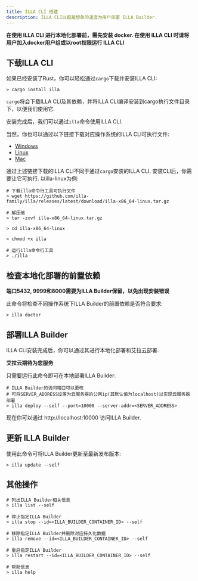 ```yaml
---
title: ILLA CLI 搭建
description: ILLA CLI以超越想象的速度为用户部署 ILLA Builder.
---
```


**在使用 ILLA CLI 进行本地化部署前，需先安装 docker. 在使用 ILLA CLI 时请将用户加入docker用户组或以root权限运行 ILLA CLI**

## 下载ILLA CLI
如果已经安装了Rust，你可以轻松通过`cargo`下载并安装ILLA CLI: 
``` 
> cargo install illa
```
`cargo`将会下载ILLA CLI及其依赖，并将ILLA CLI编译安装到cargo执行文件目录下，以便我们使用它.

安装完成后，我们可以通过`illa`命令使用ILLA CLI.

当然，你也可以通过以下链接下载对应操作系统的ILLA CLI可执行文件:

* [Windows](https://github.com/illa-family/illa/releases/latest/download/illa-x86_64-win.zip)
* [Linux](https://github.com/illa-family/illa/releases/latest/download/illa-x86_64-linux.tar.gz)
* [Mac](https://github.com/illa-family/illa/releases/latest/download/illa-x86_64-macos.tar.gz)

通过上述链接下载的ILLA CLI不同于通过`cargo`安装的ILLA CLI. 安装CLI后，你需要让它可执行. 以illa-linux为例:

```
# 下载illa命令行工具可执行文件
> wget https://github.com/illa-family/illa/releases/latest/download/illa-x86_64-linux.tar.gz

# 解压缩
> tar -zxvf illa-x86_64-linux.tar.gz

> cd illa-x86_64-linux

> chmod +x illa

# 运行illa命令行工具
> ./illa

```

## 检查本地化部署的前置依赖

**端口5432, 9999和8000需要为ILLA Builder保留，以免出现安装错误**

此命令将检查不同操作系统下ILLA Builder的前置依赖是否符合要求:
```
> illa doctor
```

## 部署ILLA Builder
ILLA CLI安装完成后，你可以通过其进行本地化部署和艾拉云部署.

**艾拉云期待为您服务**

只需要运行此命令即可在本地部署ILLA Builder: 

```
# ILLA Builder的访问端口可以更改
# 可将SERVER_ADDRESS设置为云服务器的公网ip(其默认值为localhost)以实现云服务器部署
> illa deploy --self --port=10000 --server-addr=<SERVER_ADDRESS>
```
现在你可以通过 http://localhost:10000 访问ILLA Builder.

## 更新 ILLA Builder
使用此命令可将ILLA Builder更新至最新发布版本:
```
> illa update --self
```

## 其他操作
```
# 列出ILLA Builder相关信息
> illa list --self

# 停止指定ILLA Builder
> illa stop --id=<ILLA_BUILDER_CONTAINER_ID> --self

# 移除指定ILLA Builder并删除对应持久化数据
> illa remove --id=<ILLA_BUILDER_CONTAINER_ID> --self

# 重启指定ILLA Builder
> illa restart --id=<ILLA_BUILDER_CONTAINER_ID> --self

# 帮助信息
> illa help
```
